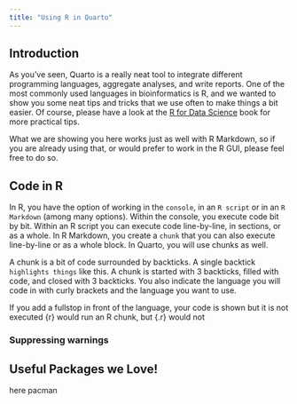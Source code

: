 ```yaml
---
title: "Using R in Quarto"
---
```


## Introduction

As you've seen, Quarto is a really neat tool to integrate different programming languages, aggregate analyses, and write reports. One of the most commonly used languages in bioinformatics is R, and we wanted to show you some neat tips and tricks that we use often to make things a bit easier. Of course, please have a look at the [R for Data Science](https://r4ds.hadley.nz) book for more practical tips. 

What we are showing you here works just as well with R Markdown, so if you are already using that, or would prefer to work in the R GUI, please feel free to do so.

## Code in R

In R, you have the option of working in the `console`, in an `R script` or in an `R Markdown` (among many options). Within the console, you execute code bit by bit. Within an R script you can execute code line-by-line, in sections, or as a whole. In R Markdown, you create a `chunk` that you can also execute line-by-line or as a whole block. In Quarto, you will use chunks as well.

A chunk is a bit of code surrounded by backticks. A single backtick `highlights things` like this. A chunk is started with 3 backticks, filled with code, and closed with 3 backticks. You also indicate the language you will code in with curly brackets and the language you want to use.

::: {.callout-tip}
If you add a fullstop in front of the language, your code is shown but it is not executed
{r} would run an R chunk, but {.r} would not
:::

### Suppressing warnings



## Useful Packages we Love!

here 
pacman
